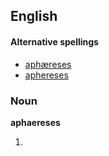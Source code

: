 ==English==

====Alternative spellings====
{{rfc-level|Alternative spellings at L4+ not in L3 POS section}}
* [[aphæreses]]
* [[aphereses]]

===Noun===
'''aphaereses''' {{p}}

# {{plural of|[[aphaeresis#English|aphaeresis]]}}
